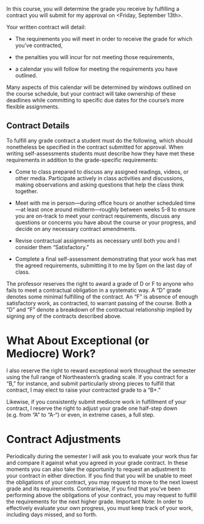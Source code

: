 In this course, you will determine the grade you receive by fulfilling a contract you will submit for my approval on <Friday, September 13th>.

Your written contract will detail:

- The requirements you will meet in order to receive the grade for which you've contracted, 

- the penalties you will incur for not meeting those requirements,

- a calendar you will follow for meeting the requirements you have outlined. 

Many aspects of this calendar will be determined by windows outlined on the course schedule, but your contract will take ownership of these deadlines while committing to specific due dates for the course’s more flexible assignments.

## Contract Details

To fulfill any grade contract a student must do the following, which should nonetheless be specified in the contract submitted for approval. When writing self-assessments students must describe how they have met these requirements in addition to the grade-specific requirements:

- Come to class prepared to discuss any assigned readings, videos, or other media. Participate actively in class activities and discussions, making observations and asking questions that help the class think together.

- Meet with me in person—during office hours or another scheduled time—at least once around midterm—roughly between weeks 5-8 to ensure you are on-track to meet your contract requirements, discuss any questions or concerns you have about the course or your progress, and decide on any necessary contract amendments.


- Revise contractual assignments as necessary until both you and I consider them "Satisfactory."

- Complete a final self-assessment demonstrating that your work has met the agreed requirements, submitting it to me by 5pm on the last day of class.



The professor reserves the right to award a grade of D or F to anyone who fails to meet a contractual obligation in a systematic way. A "D" grade denotes some minimal fulfilling of the contract. An “F” is absence of enough satisfactory work, as contracted, to warrant passing of the course. Both a "D" and "F" denote a breakdown of the contractual relationship implied by signing any of the contracts described above.

# What About Exceptional (or Mediocre) Work?
I also reserve the right to reward exceptional work throughout the semester using the full range of Northeastern’s grading scale. If you contract for a “B,” for instance, and submit particularly strong pieces to fulfill that contract, I may elect to raise your contracted grade to a “B+.”

Likewise, if you consistently submit mediocre work in fulfillment of your contract, I reserve the right to adjust your grade one half-step down (e.g. from “A” to “A-“) or even, in extreme cases, a full step.

# Contract Adjustments
Periodically during the semester I will ask you to evaluate your work thus far and compare it against what you agreed in your grade contract. In these moments you can also take the opportunity to request an adjustment to your contract in either direction. If you find that you will be unable to meet the obligations of your contract, you may request to move to the next lowest grade and its requirements. Contrariwise, if you find that you’ve been performing above the obligations of your contract, you may request to fulfill the requirements for the next higher grade. Important Note: In order to effectively evaluate your own progress, you must keep track of your work, including days missed, and so forth.

